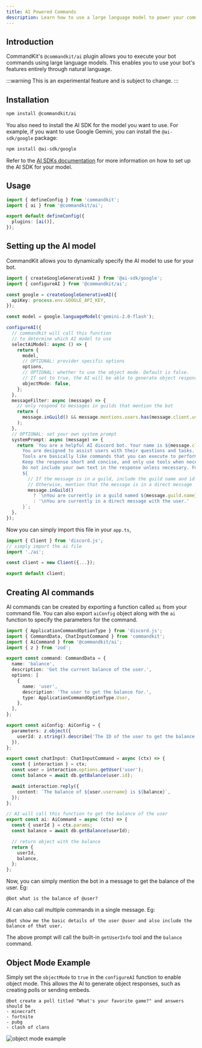 ```yaml
---
title: AI Powered Commands
description: Learn how to use a large language model to power your commands.
---
```


## Introduction

CommandKit's `@commandkit/ai` plugin allows you to execute your bot commands using large language models. This enables you to use your bot's features entirely through natural language.

:::warning
This is an experimental feature and is subject to change.
:::

## Installation

```bash
npm install @commandkit/ai
```

You also need to install the AI SDK for the model you want to use. For example, if you want to use Google Gemini, you can install the `@ai-sdk/google` package:

```bash
npm install @ai-sdk/google
```

Refer to the [AI SDKs documentation](https://ai-sdk.dev) for more information on how to set up the AI SDK for your model.

## Usage

```typescript title="commandkit.config.ts"
import { defineConfig } from 'commandkit';
import { ai } from '@commandkit/ai';

export default defineConfig({
  plugins: [ai()],
});
```

## Setting up the AI model

CommandKit allows you to dynamically specify the AI model to use for your bot.

```typescript title="src/ai.ts"
import { createGoogleGenerativeAI } from '@ai-sdk/google';
import { configureAI } from '@commandkit/ai';

const google = createGoogleGenerativeAI({
  apiKey: process.env.GOOGLE_API_KEY,
});

const model = google.languageModel('gemini-2.0-flash');

configureAI({
  // commandkit will call this function
  // to determine which AI model to use
  selectAiModel: async () => {
    return {
      model,
      // OPTIONAL: provider specific options
      options,
      // OPTIONAL: whether to use the object mode. Default is false.
      // If set to true, the AI will be able to generate object responses, such as creating polls or sending embeds.
      objectMode: false,
    };
  },
  messageFilter: async (message) => {
    // only respond to messages in guilds that mention the bot
    return (
      message.inGuild() && message.mentions.users.has(message.client.user.id)
    );
  },
  // OPTIONAL: set your own system prompt
  systemPrompt: async (message) => {
    return `You are a helpful AI discord bot. Your name is ${message.client.user.username} and your id is ${message.client.user.id}.
      You are designed to assist users with their questions and tasks. You also have access to various tools that can help you perform tasks.
      Tools are basically like commands that you can execute to perform specific actions based on user input.
      Keep the response short and concise, and only use tools when necessary. Keep the response length under 2000 characters.
      Do not include your own text in the response unless necessary. For text formatting, you can use discord's markdown syntax.
      ${
        // If the message is in a guild, include the guild name and id
        // Otherwise, mention that the message is in a direct message
        message.inGuild()
          ? `\nYou are currently in a guild named ${message.guild.name} whose id is ${message.guildId}. While in guild, you can fetch member information if needed.`
          : '\nYou are currently in a direct message with the user.'
      }`;
  },
});
```

Now you can simply import this file in your `app.ts`,

```ts title="src/app.ts"
import { Client } from 'discord.js';
// simply import the ai file
import './ai';

const client = new Client({...});

export default client;
```

## Creating AI commands

AI commands can be created by exporting a function called `ai` from your command file. You can also export `aiConfig` object along with the `ai` function to specify the parameters for the command.

```typescript title="src/app/commands/balance.ts"
import { ApplicationCommandOptionType } from 'discord.js';
import { CommandData, ChatInputCommand } from 'commandkit';
import { AiCommand } from '@commandkit/ai';
import { z } from 'zod';

export const command: CommandData = {
  name: 'balance',
  description: 'Get the current balance of the user.',
  options: [
    {
      name: 'user',
      description: 'The user to get the balance for.',
      type: ApplicationCommandOptionType.User,
    },
  ],
};

export const aiConfig: AiConfig = {
  parameters: z.object({
    userId: z.string().describe('The ID of the user to get the balance of'),
  }),
};

export const chatInput: ChatInputCommand = async (ctx) => {
  const { interaction } = ctx;
  const user = interaction.options.getUser('user');
  const balance = await db.getBalance(user.id);

  await interaction.reply({
    content: `The balance of ${user.username} is ${balance}`,
  });
};

// AI will call this function to get the balance of the user
export const ai: AiCommand = async (ctx) => {
  const { userId } = ctx.params;
  const balance = await db.getBalance(userId);

  // return object with the balance
  return {
    userId,
    balance,
  };
};
```

Now, you can simply mention the bot in a message to get the balance of the user. Eg:

```text
@bot what is the balance of @user?
```

AI can also call multiple commands in a single message. Eg:

```text
@bot show me the basic details of the user @user and also include the balance of that user.
```

The above prompt will call the built-in `getUserInfo` tool and the `balance` command.

## Object Mode Example

Simply set the `objectMode` to `true` in the `configureAI` function to enable object mode. This allows the AI to generate object responses, such as creating polls or sending embeds.

```text
@bot create a poll titled "What's your favorite game?" and answers should be
- minecraft
- fortnite
- pubg
- clash of clans
```

![object mode example](/img/ai-object-mode.png)
